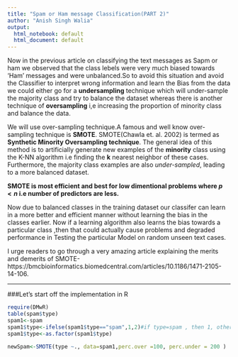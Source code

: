 ```yaml
---
title: "Spam or Ham message Classification(PART 2)"
author: "Anish Singh Walia"
output:
  html_notebook: default
  html_document: default
---
```



Now in the previous article on classifying the text messages as Sapm or ham we observed that the class lebels were very much biased towards 'Ham' messages and were unbalanced.So to avoid this situation and avoid the Classifier to interpret wrong information and learn the Bias from the data we could either go for a __undersampling__ technique which will under-sample the majority class and try to balance the dataset whereas there is another technique of __oversampling__ i,e increasing the proportion of minority class and balance the data.

We will use over-sampling technique.A famous and well know over-sampling technique is __SMOTE__. SMOTE(Chawla et. al. 2002)  is termed as __Synthetic Minority Oversampling technique__. The general idea of this method is to artificially generate new examples of the __minority__ class using the K-NN algorithm i.e finding the __k__ nearest neighbor of these cases. Furthermore, the majority class examples are also *under-sampled*, leading to a more balanced dataset.

__SMOTE is most efficient and best for low dimentional problems where $p < n$ i.e number of predictors are less.__

Now due to balanced classes in the training dataset our classifer can learn in a more better and efficient manner without learning the bias in the classes earlier. Now if a learning algorithm also learns the bias towards a particular class ,then that could actually cause problems and degraded performance in Testing the particular Model on random unseen text cases.

I urge readers to go through a very amazing article explaining the merits and demerits of SMOTE-https://bmcbioinformatics.biomedcentral.com/articles/10.1186/1471-2105-14-106.

---------------------------


###Let's start off the implementation in R

```r
require(DMwR)
table(spam$type)
spam1<-spam
spam1$type<-ifelse(spam1$type=="spam",1,2)#if type=spam , then 1, otherwise 2
spam1$type<-as.factor(spam1$type)  

newSpam<-SMOTE(type ~., data=spam1,perc.over =100, perc.under = 200 )

```

